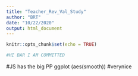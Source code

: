 ```yaml
---
title: "Teacher_Rev_Val_Study"
author: "BRT"
date: "10/22/2020"
output: html_document
---
```


```r
knitr::opts_chunk$set(echo = TRUE)
```
```r
#HI BAR I AM COMMITTED
```

#JS has the big PP
ggplot (aes(smooth))
#verynice